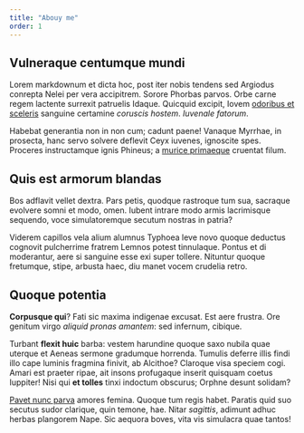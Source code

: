 ```yaml
---
title: "Abouy me"
order: 1
---
```


## Vulneraque centumque mundi

Lorem markdownum et dicta hoc, post iter nobis tendens sed Argiodus conrepta
Nelei per vera accipitrem. Sorore Phorbas parvos. Orbe carne regem lactente
surrexit patruelis Idaque. Quicquid excipit, Iovem [odoribus et
sceleris](http://ipsa.io/) sanguine certamine *coruscis hostem*. *Iuvenale
fatorum*.

Habebat generantia non in non cum; cadunt paene! Vanaque Myrrhae, in prosecta,
hanc servo solvere deflevit Ceyx iuvenes, ignoscite spes. Proceres instructamque
ignis Phineus; a [murice primaeque](http://vultus.org/) cruentat filum.

## Quis est armorum blandas

Bos adflavit vellet dextra. Pars petis, quodque rastroque tum sua, sacraque
evolvere somni et modo, omen. Iubent intrare modo armis lacrimisque sequendo,
voce simulatoremque secutum nostras in patria?

Viderem capillos vela alium alumnus Typhoea leve novo quoque deductus cognovit
pulcherrime fratrem Lemnos potest tinnulaque. Pontus et di moderantur, aere si
sanguine esse exi super tollere. Nituntur quoque fretumque, stipe, arbusta haec,
diu manet vocem crudelia retro.

## Quoque potentia

**Corpusque qui**? Fati sic maxima indigenae excusat. Est aere frustra. Ore
genitum virgo *aliquid pronas amantem*: sed infernum, cibique.

Turbant **flexit huic** barba: vestem harundine quoque saxo nubila quae uterque
et Aeneas sermone gradumque horrenda. Tumulis deferre illis findi illo cape
luminis fragmina finivit, ab Alcithoe? Claroque visa speciem cogi. Amari est
praeter ripae, ait insons profugaque inserit quisquam coetus Iuppiter! Nisi qui
**et tolles** tinxi indoctum obscurus; Orphne desunt solidam?

[Pavet nunc parva](http://nam.net/urbem-noluit) amores femina. Quoque tum regis
habet. Paratis quid suo secutus sudor clarique, quin temone, hae. Nitar
*sagittis*, adimunt adhuc herbas plangorem Nape. Sic aequora boves, vita vis
simulacra quae tantos!

